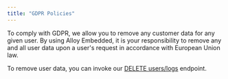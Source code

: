 ```yaml
---
title: "GDPR Policies"
---
```


To comply with GDPR, we allow you to remove any customer data for any given user. By using Alloy Embedded, it is your responsibility to remove any and all user data upon a user's request in accordance with European Union law.

To remove user data, you can invoke our [DELETE users/logs](/reference/delete-logs-for-a-user) endpoint.